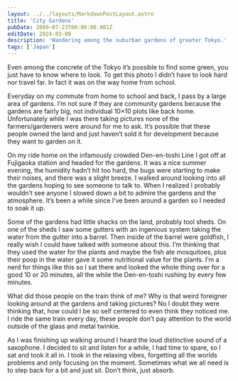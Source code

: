 ```yaml
---
layout: ../../layouts/MarkdownPostLayout.astro
title: 'City Gardens'
pubDate: 2009-07-23T00:00:00.001Z
editDate: 2024-03-09
description: 'Wandering among the suburban gardens of greater Tokyo.'
tags: ['Japan']
---
```


Even among the concrete of the Tokyo it’s possible to find some green, you just have to know where to look. To get this photo I didn’t have to look hard nor travel far. In fact it was on the way home from school.

Everyday on my commute from home to school and back, I pass by a large area of gardens. I’m not sure if they are community gardens because the gardens are fairly big, not individual 10×10 plots like back home. Unfortunately while I was there taking pictures none of the farmers/gardeners were around for me to ask. It’s possible that these people owned the land and just haven’t sold it for development because they want to garden on it.

On my ride home on the infamously crowded Den-en-toshi Line I got off at Fujigaoka station and headed for the gardens. It was a nice summer evening, the humidity hadn’t hit too hard, the bugs were starting to make their noises, and there was a slight breeze. I walked around looking into all the gardens hoping to see someone to talk to. When I realized I probably wouldn’t see anyone I slowed down a bit to admire the gardens and the atmosphere. It’s been a while since I’ve been around a garden so I needed to soak it up.

Some of the gardens had little shacks on the land, probably tool sheds. On one of the sheds I saw some gutters with an ingenious system taking the water from the gutter into a barrel. Then inside of the barrel were goldfish, I really wish I could have talked with someone about this. I’m thinking that they used the water for the plants and maybe the fish ate mosquitoes, plus their poop in the water gave it some nutritional value for the plants. I’m a nerd for things like this so I sat there and looked the whole thing over for a good 10 or 20 minutes, all the while the Den-en-toshi rushing by every few minutes.

What did those people on the train think of me? Why is that weird foreigner looking around at the gardens and taking pictures? No I doubt they were thinking that, how could I be so self centered to even think they noticed me. I ride the same train every day, these people don’t pay attention to the world outside of the glass and metal twinkie.

As I was finishing up walking around I heard the loud distinctive sound of a saxophone. I decided to sit and listen for a while, I had time to spare, so I sat and took it all in. I took in the relaxing vibes, forgetting all the worlds problems and only focusing on the moment. Sometimes what we all need is to step back for a bit and just sit. Don’t think, just absorb.
